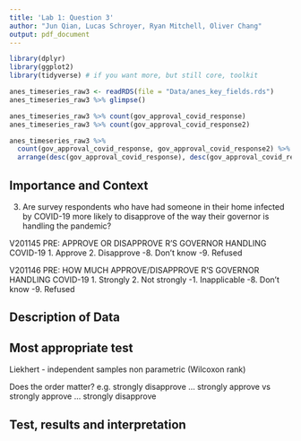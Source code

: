 ```yaml
---
title: 'Lab 1: Question 3'
author: "Jun Qian, Lucas Schroyer, Ryan Mitchell, Oliver Chang"
output: pdf_document
---
```


```r
library(dplyr)
library(ggplot2) 
library(tidyverse) # if you want more, but still core, toolkit
```

```r
anes_timeseries_raw3 <- readRDS(file = "Data/anes_key_fields.rds")
anes_timeseries_raw3 %>% glimpse()

anes_timeseries_raw3 %>% count(gov_approval_covid_response)
anes_timeseries_raw3 %>% count(gov_approval_covid_response2)

anes_timeseries_raw3 %>% 
  count(gov_approval_covid_response, gov_approval_covid_response2) %>% 
  arrange(desc(gov_approval_covid_response), desc(gov_approval_covid_response2))

```


## Importance and Context
<!-- You can (and should delete each of these comments lines in your final report) --> 
<!-- Explain why the reader should care about your research question. -->

3. Are survey respondents who have had someone in their home infected by COVID-19 more likely to disapprove of the way their governor is handling the pandemic?

V201145
PRE: APPROVE OR DISAPPROVE R’S GOVERNOR
HANDLING COVID-19
1. Approve
2. Disapprove
-8. Don’t know
-9. Refused

V201146
PRE: HOW MUCH APPROVE/DISAPPROVE R’S
GOVERNOR HANDLING COVID-19
1. Strongly
2. Not strongly
-1. Inapplicable
-8. Don’t know
-9. Refused


## Description of Data
<!-- Explain how your research question is operationalized, including whether the variables you create are appropriate to study the concepts in question. --> 
<!-- What are some basic features of the data distribution? --> 
<!-- What changes do you make to the data and why? --> 

## Most appropriate test 
<!-- Explain which test is the most appropriate to answer your question and why it is the most appropriate --> 
<!-- List every assumption that your test requires and evaluate it. -->

Liekhert - independent samples non parametric (Wilcoxon rank)

Does the order matter? e.g. strongly disapprove ... strongly approve vs strongly approve ... strongly disapprove


## Test, results and interpretation
<!-- What are the results of your test? --> 
<!-- What do the results of this test mean? What is the practical significance? --> 
